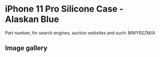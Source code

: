 
# iPhone 11 Pro Silicone Case - Alaskan Blue

Part number, for search engines, auction websites and such: MWYR2ZM/A

## Image gallery

<div style={{ width: "768px" }}>
  <GalleryComponent
    images={[
      {
        original: "/everysource/MWYR2.webp",
        thumbnail: "/everypreview/MWYR2.webp",
      },
      {
        original: "/everysource/MWYR2_AV1.webp",
        thumbnail: "/everypreview/MWYR2_AV1.webp",
      },
      {
        original: "/everysource/MWYR2_AV2.webp",
        thumbnail: "/everypreview/MWYR2_AV2.webp",
      },
      {
        original: "/everysource/MWYR2_AV3.webp",
        thumbnail: "/everypreview/MWYR2_AV3.webp",
      },
      {
        original: "/everysource/MWYR2_AV4.webp",
        thumbnail: "/everypreview/MWYR2_AV4.webp",
      },
      {
        original: "/everysource/MWYR2_AV5.webp",
        thumbnail: "/everypreview/MWYR2_AV5.webp",
      }
    ]}
  />
</div>